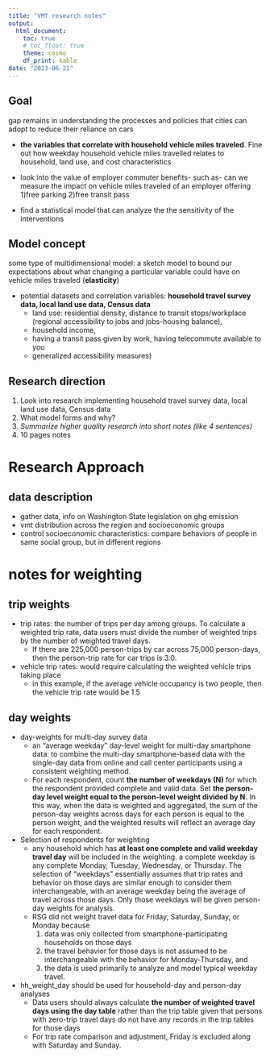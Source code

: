 ```yaml
---
title: "VMT research notes"
output: 
  html_document:
    toc: true
    # toc_float: true
    theme: cosmo
    df_print: kable
date: "2023-06-21"
---
```




## Goal
gap remains in understanding the processes and policies that cities can adopt to reduce their reliance on cars

- **the variables that correlate with household vehicle miles traveled**. Fine out how weekday household vehicle miles travelled relates to household, land use, and cost characteristics
    
- look into the value of employer commuter benefits- such as- can we measure the impact on vehicle miles traveled of an employer offering 1)free parking 2)free transit pass
- find a statistical model that can analyze the the sensitivity of the interventions
  
## Model concept

some type of multidimensional model: a sketch model to bound our expectations about what changing a particular variable could have on vehicle miles traveled (**elasticity**)

- potential datasets and correlation variables: **household travel survey data, local land use data, Census data** 
  - land use: residential density, distance to transit stops/workplace (regional accessibility to jobs and jobs-housing balance), 
  - household income, 
  - having a transit pass given by work, having telecommute available to you
  - generalized accessibility measures)

## Research direction

1. Look into research implementing household travel survey data, local land use data, Census data
2. What model forms and why?
3. _Summarize higher quality research into short notes (like 4 sentences)_
4. 10 pages notes


# Research Approach

## data description

- gather data, info on Washington State legislation on ghg emission
- vmt distribution across the region and socioeconomic groups
- control socioeconomic characteristics: compare behaviors of people in same social group, but in different regions


# notes for weighting

## trip weights
- trip rates: the number of trips per day among groups. To calculate a weighted trip rate, data users must divide the number of weighted trips by the number of weighted travel days. 
    - If there are 225,000 person-trips by car across 75,000 person-days, then the person-trip rate for car trips is 3.0.
- vehicle trip rates: would require calculating the weighted vehicle trips taking place 
    - in this example, if the average vehicle occupancy is two people, then the vehicle trip rate would be 1.5
    
## day weights
- day-weights for multi-day survey data
    - an “average weekday” day-level weight for multi-day smartphone data: to combine the multi-day smartphone-based data with the single-day data from online and call center participants using a consistent weighting method.
    - For each respondent, count **the number of weekdays (N)** for which the respondent provided complete and valid data. Set **the person-day level weight equal to the person-level weight divided by N.** In this way, when the data is weighted and aggregated, the sum of the person-day weights across days for each person is equal to the person weight, and the weighted results will reflect an average day for each respondent.
- Selection of respondents for weighting
    - any household which has **at least one complete and valid weekday travel day** will be included in the weighting. a complete weekday is any complete Monday, Tuesday, Wednesday, or Thursday. The selection of “weekdays” essentially assumes that trip rates and behavior on those days are similar enough to consider them interchangeable, with an average weekday being the average of travel across those days. Only those weekdays will be given person-day weights for analysis.
    - RSG did not weight travel data for Friday, Saturday, Sunday, or Monday because 
        1. data was only collected from smartphone-participating households on those days
        2. the travel behavior for those days is not assumed to be interchangeable with the behavior for Monday-Thursday, and
        3. the data is used primarily to analyze and model typical weekday travel.

- hh_weight_day should be used for household-day and person-day analyses
    - Data users should always calculate **the number of weighted travel days using the day table** rather than the trip table given that persons with zero-trip travel days do not have any records in the trip tables for those days
    - For trip rate comparison and adjustment, Friday is excluded along with Saturday and Sunday.
